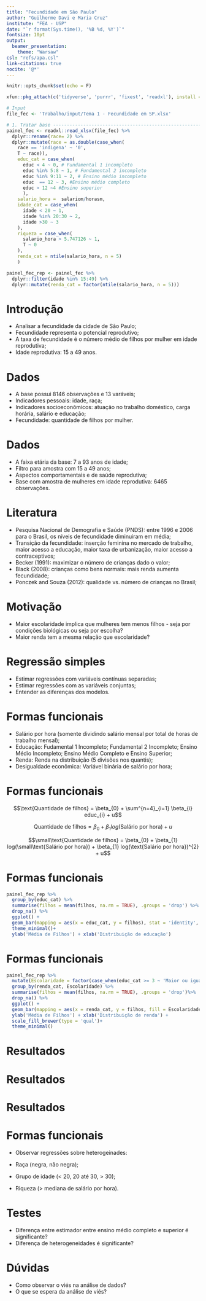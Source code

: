 ---
title: "Fecundidade em São Paulo"
author: "Guilherme Davi e Maria Cruz"
institute: "FEA - USP"
date: "`r format(Sys.time(), '%B %d, %Y')`"
fontsize: 10pt
output:
  beamer_presentation:
    theme: "Warsaw"
csl: "refs/apa.csl"
link-citations: true
nocite: '@*'
---

```{r setup, include = FALSE}
knitr::opts_chunk$set(echo = F)

xfun::pkg_attach(c('tidyverse', 'purrr', 'fixest', 'readxl'), install = T)

# Input
file_fec <- 'Trabalho/input/Tema 1 - Fecundidade em SP.xlsx'

# 1. Tratar base ---------------------------------------------------------
painel_fec <- readxl::read_xlsx(file_fec) %>%
  dplyr::rename(race= 2) %>% 
  dplyr::mutate(race = as.double(case_when(
    race == 'indigena' ~ '0',
    T ~ race)),
    educ_cat = case_when(
      educ < 4 ~ 0, # Fundamental 1 incompleto
      educ %in% 5:8 ~ 1, # Fundamental 2 incompleto
      educ %in% 9:11 ~ 2, # Ensino médio incompleto
      educ  == 12 ~ 3, #Ensino médio completo
      educ > 12 ~4 #Ensino superior
      ),
    salario_hora =  salariom/horasm,
    idade_cat = case_when(
      idade < 20 ~ 1, 
      idade %in% 20:30 ~ 2,
      idade >30 ~ 3
    ),
    riqueza = case_when(
      salario_hora > 5.747126 ~ 1,
      T ~ 0
    ),
    renda_cat = ntile(salario_hora, n = 5)
    )

painel_fec_rep <- painel_fec %>% 
  dplyr::filter(idade %in% 15:49) %>% 
  dplyr::mutate(renda_cat = factor(ntile(salario_hora, n = 5)))

```

# Introdução

 - Analisar a fecundidade da cidade de São Paulo; 
 - Fecundidade representa o potencial reprodutivo; 
 - A taxa de fecundidade é o número médio de filhos por mulher em idade reprodutiva;
 - Idade reprodutiva: 15 a 49 anos.


# Dados

- A base possui 8146 observações e 13 varáveis;
- Indicadores pessoais: idade, raça;
- Indicadores socioeconômicos: atuação no trabalho doméstico, carga horária, salário e educação;
- Fecundidade: quantidade de filhos por mulher.

# Dados

- A faixa etária da base: 7 a 93 anos de idade;
- Filtro para amostra com 15 a 49 anos;
- Aspectos comportamentais e de saúde reprodutiva;
- Base com amostra de mulheres em idade reprodutiva: 6465 observações.

# Literatura

- Pesquisa Nacional de Demografia e Saúde (PNDS): entre 1996 e 2006 para o Brasil, os níveis de fecundidade diminuiram em média;
- Transição da fecundidade: inserção feminina no mercado de trabalho, maior acesso a educação, maior taxa de urbanização, maior acesso a contraceptivos;
- Becker (1991): maximizar o número de crianças dado o valor;
- Black (2008): crianças como bens normais: mais renda aumenta fecundidade;
- Ponczek and Souza (2012): qualidade vs. número de crianças no Brasil;

# Motivação

- Maior escolaridade implica que mulheres tem menos filhos - seja por condições biológicas ou seja por escolha?
- Maior renda tem a mesma relação que escolaridade?

# Regressão simples
 
 - Estimar regressões com variáveis contínuas separadas;
 - Estimar regressões com as variáveis conjuntas;
 - Entender as diferenças dos modelos.

# Formas funcionais
- Salário por hora (somente dividindo salário mensal por total de horas de trabalho mensal);
- Educação: Fudamental 1 Incompleto; Fundamental 2 Incompleto; Ensino Médio Incompleto; Ensino Médio Completo e Ensino Superior;
- Renda: Renda na distribuição (5 divisões nos quantis);
- Desigualdade econômica: Variável binária de salário por hora;

# Formas funcionais

$$\text{Quantidade de filhos} = \beta_{0} + \sum^{n=4}_{i=1} \beta_{i} educ_{i} + u$$



$$\text{Quantidade de filhos} = \beta_{0} + \beta_{1} log(\text{Salário por hora}) + u$$


$$\small\text{Quantidade de filhos} = \beta_{0} + \beta_{1} log(\small\text{Salário por hora}) + \beta_{1} log(\text{Salário por hora})^{2} + u$$

# Formas funcionais

```{r,  include = T}
painel_fec_rep %>%
  group_by(educ_cat) %>% 
  summarise(filhos = mean(filhos, na.rm = TRUE), .groups = 'drop') %>% 
  drop_na() %>% 
  ggplot() +
  geom_bar(mapping = aes(x = educ_cat, y = filhos), stat = 'identity', fill='darksalmon' )+
  theme_minimal()+
  ylab('Média de Filhos') + xlab('Distribuição de educação') 
```


# Formas funcionais

```{r, include = T}
painel_fec_rep %>% 
  mutate(Escolaridade = factor(case_when(educ_cat >= 3 ~ 'Maior ou igual a Ensino Médio', educ_cat < 3 ~ 'Menor que Ensino Médio'))) %>%
  group_by(renda_cat, Escolaridade) %>% 
  summarise(filhos = mean(filhos, na.rm = TRUE), .groups = 'drop')%>%
  drop_na() %>% 
  ggplot() +
  geom_bar(mapping = aes(x = renda_cat, y = filhos, fill = Escolaridade), stat = 'identity', position = 'dodge')+
  ylab('Média de Filhos') + xlab('Distribuição de renda') + 
  scale_fill_brewer(type = 'qual')+
  theme_minimal()
```


# Resultados
\centering
\begin{table}[]
\begin{tabular}{lc}
\multicolumn{2}{c}{\textbf{Impacto da escolaridade na quantidade de filhos}}      \\ \hline
\multicolumn{1}{c}{}             & \multicolumn{1}{l}{Quantidade de Filhos}       \\ \hline
Intercepto                       & 2.742*** (0.0762)                              \\
Fundamental 2 incompleto         & -0.9257*** (0.0848)                            \\
Ensino médio incompleto         & -1.701*** (0.0795)                             \\
Ensino médio completo          & -2.048*** (0.1174)                             \\
Ensino superior                 & -1.959*** (0.0842)                             \\ \hline
N                                & 6,314                                          \\
R-quadrado                       & 0.12497                                        \\
R-quadrado ajustado              & 0.12441                                        \\ \hline
\multicolumn{2}{l}{Significância: 0 '***' 0.001 '**' 0.01 '*' 0.05 '.' 0.1 ' ' 1} \\ \hline
\end{tabular}
\end{table}

# Resultados
\centering
\begin{table}[]
\begin{tabular}{lcc}
\multicolumn{3}{c}{\textbf{Impacto linear do salário por hora na quantidade de filhos}} \\ \hline
\multicolumn{1}{c}{}      & \multicolumn{2}{c}{Quantidade de Filhos}                    \\ \cline{2-3} 
                          & < Ens. Médio      & $\ge$ Ens. Médio      \\ \hline
Intercepto                & 1.340*** (0.0691)             & 0.4822*** (0.0957)          \\
Log Salário por hora      & -0.0076 (0.0376)              & 0.1110** (0.0361)           \\ \hline
N                         & 1,459                         & 4,434                       \\
R-quadrado                & 0.00646                       & 9.24e-6                     \\
R-quadrado ajustado       & 0.00578                       & -0.00022                    \\ \hline
\multicolumn{3}{l}{Significância: 0 '***' 0.001 '**' 0.01 '*' 0.05 '.' 0.1 ' ' 1}       \\ \hline
\end{tabular}
\end{table}

# Resultados

\centering
\begin{table}[]
\begin{tabular}{lcc}
\multicolumn{3}{c}{\textbf{Impacto não-linear do salário por hora na quantidade de filhos}} \\ \hline
\multicolumn{1}{c}{}            & \multicolumn{2}{c}{Quantidade de Filhos}                  \\ \cline{2-3} 
                                & < Ens. Médio      & $\geq$ Ens. Médio     \\ \hline
Intercepto                      & 1.692*** (0.1237)            & 0.3804. (0.2097)           \\
Log Salário por hora            & -0.3613*** (0.1096)          & 0.1857 (0.1418)            \\
Log(Salário por hora$)^{2}$     & 0.0785*** (0.0228)           & -0.0125 (0.0230)           \\ \hline
N                               & 4,434                        & 1,459                      \\
R-quadrado                      & 0.00266                      & 0.00666                    \\
R-quadrado ajustado             & 0.00221                      & 0.00530                    \\ \hline
\multicolumn{3}{l}{Significância: 0 '***' 0.001 '**' 0.01 '*' 0.05 '.' 0.1 ' ' 1}           \\ \hline
\end{tabular}
\end{table}

# Formas funcionais
- Observar regressões sobre heterogeinades: 

- Raça (negra, não negra);
- Grupo de idade (< 20, 20 até 30, > 30);
- Riqueza (> mediana de salário por hora).

# Testes
- Diferença entre estimador entre ensino médio completo e superior é significante?
- Diferença de heterogeneidades é significante?

# Dúvidas

- Como observar o viés na análise de dados?
- O que se espera da análise de viés?

